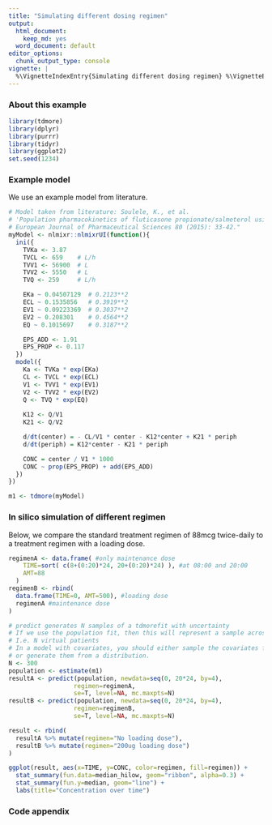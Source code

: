 ```yaml
---
title: "Simulating different dosing regimen"
output:
  html_document:
    keep_md: yes
  word_document: default
editor_options:
  chunk_output_type: console
vignette: |
  %\VignetteIndexEntry{Simulating different dosing regimen} %\VignetteEncoding{UTF-8} %\VignetteEngine{knitr::rmarkdown}
---
```

### About this example {-}


```r
library(tdmore)
library(dplyr)
library(purrr)
library(tidyr)
library(ggplot2)
set.seed(1234)
```

### Example model
We use an example model from literature.

```r
# Model taken from literature: Soulele, K., et al.
# 'Population pharmacokinetics of fluticasone propionate/salmeterol using two different dry powder inhalers.'
# European Journal of Pharmaceutical Sciences 80 (2015): 33-42."
myModel <- nlmixr::nlmixrUI(function(){
  ini({
    TVKa <- 3.87
    TVCL <- 659    # L/h
    TVV1 <- 56900  # L
    TVV2 <- 5550   # L
    TVQ <- 259     # L/h

    EKa ~ 0.04507129  # 0.2123**2
    ECL ~ 0.1535856   # 0.3919**2
    EV1 ~ 0.09223369  # 0.3037**2
    EV2 ~ 0.208301    # 0.4564**2
    EQ ~ 0.1015697    # 0.3187**2

    EPS_ADD <- 1.91
    EPS_PROP <- 0.117
  })
  model({
    Ka <- TVKa * exp(EKa)
    CL <- TVCL * exp(ECL)
    V1 <- TVV1 * exp(EV1)
    V2 <- TVV2 * exp(EV2)
    Q <- TVQ * exp(EQ)
    
    K12 <- Q/V1
    K21 <- Q/V2

    d/dt(center) = - CL/V1 * center - K12*center + K21 * periph
    d/dt(periph) = K12*center - K21 * periph

    CONC = center / V1 * 1000
    CONC ~ prop(EPS_PROP) + add(EPS_ADD)
  })
})

m1 <- tdmore(myModel)
```

### In silico simulation of different regimen
Below, we compare the standard treatment regimen of 88mcg twice-daily to a treatment regimen with a loading dose.

```r
regimenA <- data.frame( #only maintenance dose
    TIME=sort( c(8+(0:20)*24, 20+(0:20)*24) ), #at 08:00 and 20:00
    AMT=88
  )
regimenB <- rbind(
  data.frame(TIME=0, AMT=500), #loading dose
  regimenA #maintenance dose
)

# predict generates N samples of a tdmorefit with uncertainty
# If we use the population fit, then this will represent a sample across the population.
# I.e. N virtual patients
# In a model with covariates, you should either sample the covariates from an external database,
# or generate them from a distribution.
N <- 300
population <- estimate(m1)
resultA <- predict(population, newdata=seq(0, 20*24, by=4), 
                  regimen=regimenA,
                  se=T, level=NA, mc.maxpts=N)
resultB <- predict(population, newdata=seq(0, 20*24, by=4), 
                  regimen=regimenB,
                  se=T, level=NA, mc.maxpts=N)

result <- rbind(
  resultA %>% mutate(regimen="No loading dose"),
  resultB %>% mutate(regimen="200ug loading dose")
)

ggplot(result, aes(x=TIME, y=CONC, color=regimen, fill=regimen)) +
  stat_summary(fun.data=median_hilow, geom="ribbon", alpha=0.3) +
  stat_summary(fun.y=median, geom="line") +
  labs(title="Concentration over time")
```

### Code appendix
```r
```
